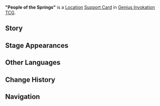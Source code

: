 {{About|the [[Genius Invokation TCG]] Support Card|the [[subarea]]|"People of the Springs"}}
{{Genius Invokation TCG Infobox
|id          = 321025
|title       = "People of the Springs"
|image       = People of the Springs Support Card.png
|type        = Support Card
|group       = Location
|matching    = 2
|effect      = '''When your Summon enters play:''' its '''Usage(s) +1'''.
|usage       = 3
|source1     = {{Sold By}}
}}
'''"People of the Springs"''' is a [[Location Card|Location]] [[Support Card]] in [[Genius Invokation TCG]].

==Story==
{{Description|Natlan's best vacation destination, and a happy home for the Koholasaurus and hot spring enthusiasts!|title="People of the Springs"}}

==Stage Appearances==
{{Genius Invokation TCG Stage Appearances}}

==Other Languages==
{{Other Languages|Transclude="People of the Springs"}}

==Change History==
{{Change History|5.3}}

==Navigation==
{{Genius Invokation TCG Navbox|Support Card Obtainable}}